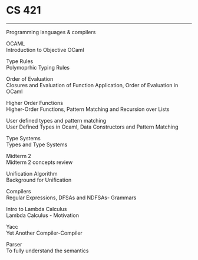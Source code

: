 <h1 class=post>CS 421</h1>
<hr>


Programming languages & compilers

<!-- ![](../images/PLC.png){.lightbox} -->

<style>
    .custom-link {
        text-decoration: none;
        color: black; /* Sets the default color to black */
        border-bottom: 1px dotted black; /* Creates a dotted underline */
        padding-bottom: 0px; /* Optional: Adjusts space between text and underline */
    }

    .custom-link:hover {
        text-decoration: underline solid black; /* Changes to solid underline on hover */
    }
</style>

<a href="/CS421/ocaml.qmd#"  style="text-decoration: none;">OCAML</a><br/>
Introduction to Objective OCaml

<a href="/CS421/rules.qmd#"  style="text-decoration: none;">Type Rules</a><br/>
Polymoprhic Typing Rules

<a href="/CS421/lect3.qmd"  style="text-decoration: none;">Order of Evaluation</a><br/>
Closures and Evaluation of Function Application, Order of Evaluation in OCaml


<a href="/CS421/lect4.qmd"   style="text-decoration: none;">Higher Order Functions</a><br/>
Higher-Order Functions, Pattern Matching and Recursion over Lists


<a href="/CS421/lect9.qmd"    style="text-decoration: none;">User defined types and pattern matching</a><br/>
User Defined Types in Ocaml, Data Constructors and Pattern Matching


<a href="/CS421/lect11.qmd"  style="text-decoration: none;">Type Systems</a><br/>
Types and Type Systems


<a href="/CS421/midterm2.qmd"  style="text-decoration: none;">Midterm 2</a><br/>
Midterm 2 concepts review


<a href="/CS421/unification.qmd"  style="text-decoration: none;">Unification Algorithm</a><br/>
Background for Unification

<a href="/CS421/compiler.qmd"  style="text-decoration: none;">Compilers</a><br/>
Regular Expressions, DFSAs and NDFSAs- Grammars


<a href="/CS421/lambda.qmd"  style="text-decoration: none;">Intro to Lambda Calculus</a><br/>
Lambda Calculus - Motivation

<a href="/CS421/yacc.qmd"  style="text-decoration: none;">Yacc</a><br/>
Yet Another Compiler-Compiler

<a href="/CS421/parser.qmd"  style="text-decoration: none;">Parser</a><br/>
To fully understand the semantics



